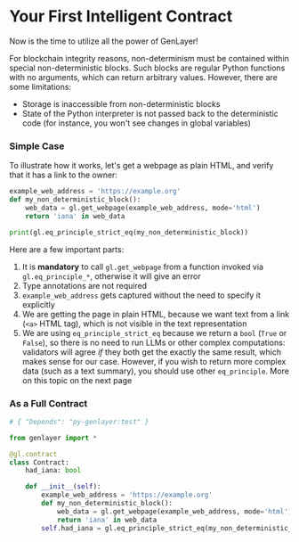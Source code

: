 # Your First **Intelligent** Contract

Now is the time to utilize all the power of GenLayer!

For blockchain integrity reasons, non-determinism must be contained within special non-deterministic blocks. Such blocks are regular Python functions with no arguments, which can return arbitrary values. However, there are some limitations:
- Storage is inaccessible from non-deterministic blocks
- State of the Python interpreter is not passed back to the deterministic code (for instance, you won't see changes in global variables)

### Simple Case
To illustrate how it works, let's get a webpage as plain HTML, and verify that it has a link to the owner:

```py
example_web_address = 'https://example.org'
def my_non_deterministic_block():
    web_data = gl.get_webpage(example_web_address, mode='html')
    return 'iana' in web_data

print(gl.eq_principle_strict_eq(my_non_deterministic_block))
```

Here are a few important parts:
1. It is **mandatory** to call `gl.get_webpage` from a function invoked via `gl.eq_principle_*`, otherwise it will give an error
2. Type annotations are not required
3. `example_web_address` gets captured without the need to specify it explicitly
4. We are getting the page in plain HTML, because we want text from a link (`<a>` HTML tag), which is not visible in the text representation
5. We are using `eq_principle_strict_eq` because we return a `bool` (`True` or `False`), so there is no need to run LLMs or other complex computations: validators will agree _if_ they both get the exactly the same result, which makes sense for our case. However, if you wish to return more complex data (such as a text summary), you should use other `eq_principle`. More on this topic on the next page

### As a Full Contract
```py
# { "Depends": "py-genlayer:test" }

from genlayer import *

@gl.contract
class Contract:
    had_iana: bool

    def __init__(self):
        example_web_address = 'https://example.org'
        def my_non_deterministic_block():
            web_data = gl.get_webpage(example_web_address, mode='html')
            return 'iana' in web_data
        self.had_iana = gl.eq_principle_strict_eq(my_non_deterministic_block)
```
